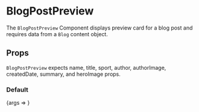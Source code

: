 

<Meta title="Components/BlogPostPreview" component={BlogPostPreview} />

# BlogPostPreview

The `BlogPostPreview` Component displays preview card for a blog post and requires data from a `Blog` content object.

## Props

<ArgsTable of={BlogPostPreview} />

`BlogPostPreview` expects name, title, sport, author, authorImage, createdDate, summary, and heroImage props.

### Default

<Preview>
  <Story
    name="Default"
    args={{
      name: 'placeholder name',
      title: 'placeholder title',
      sport: 'placeholder sport',
      authorImage: {
        alt: '',
        name: 'Head__sage-1.jpg',
        size: 122234,
        _type: 'image',
        width: 408,
        height: 408,
        mimeType: 'image/jpeg',
        src: 'https://f.shgcdn.com/6432a158-d02a-4af8-84e1-fdca22d6855f/',
      },
      heroImage: {
        alt: 'Dusk on the Susitna River',
        name: 'Marquee_susitna-1.jpg',
        size: 395861,
        _type: 'image',
        width: 1480,
        height: 450,
        mimeType: 'image/jpeg',
        src: 'https://f.shgcdn.com/b054262e-4136-4a0e-92b7-40563d3eee5e/',
      },
      summary:
        'Lorem ipsum dolor sit amet, consectetur adipiscing elit, sed do eiusmod tempor incididunt ut labore et dolore magna aliqua.',
      author: 'placeholder author',
      createdDate: '7.9.21',
    }}
  >
    {args => <BlogPostPreview {...args} />}
  </Story>
</Preview>
